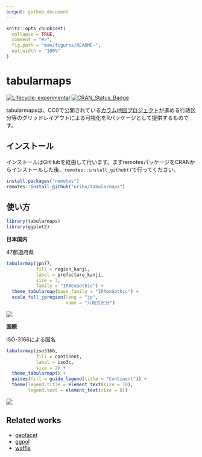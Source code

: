 ```yaml
---
output: github_document
---
```


<!-- README.md is generated from README.Rmd. Please edit that file -->

```r
knitr::opts_chunk$set(
  collapse = TRUE,
  comment = "#>",
  fig.path = "man/figures/README-",
  out.width = "100%"
)
```
# tabularmaps

<!-- badges: start -->
[![Lifecycle: experimental](https://img.shields.io/badge/lifecycle-experimental-orange.svg)](https://www.tidyverse.org/lifecycle/#experimental) 
[![CRAN\_Status\_Badge](http://www.r-pkg.org/badges/version/tabularmaps)](https://cran.r-project.org/package=tabularmaps)
<!-- badges: end -->

tabularmapsは、CC0で公開されている[カラム地図プロジェクト](https://github.com/tabularmaps/hq)が進める行政区分等のグリッドレイアウトによる可視化をRパッケージとして提供するものです。

## インストール

インストールはGitHubを経由して行います。まずremotesパッケージをCRANからインストールした後、`remotes::install_github()`で行ってください。

``` r
install.packages("remotes")
remotes::install_github("uribo/tabularmaps")
```

## 使い方

```r
library(tabularmaps)
library(ggplot2)
```

**日本国内**

47都道府県

```r
tabularmap(jpn77, 
           fill = region_kanji, 
           label = prefecture_kanji, 
           size = 3,
           family = "IPAexGothic") +
  theme_tabularmap(base_family = "IPAexGothic") +
  scale_fill_jpregion(lang = "jp",
                      name = "八地方区分")
```

![](man/figures/README-demo_jpn77-2.png)

**国際**

ISO-3166による国名

```r
tabularmap(iso3166, 
           fill = continent, 
           label = iso3c, 
           size = 2) +
  theme_tabularmap() +
  guides(fill = guide_legend(title = "Continent")) +
  theme(legend.title = element_text(size = 10),
        legend.text = element_text(size = 8))
```

![](man/figures/README-demo_iso3166-2.png)


## Related works

- [geofacet](https://github.com/hafen/geofacet)
- [ggpol](https://github.com/erocoar/ggpol)
- [waffle](https://github.com/hrbrmstr/waffle)
